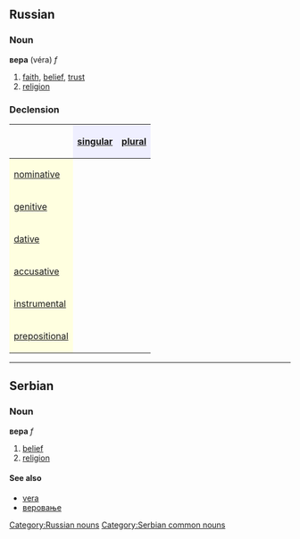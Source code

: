 ==Russian==
[[Category:Russian nouns]]
===Noun===
'''вера''' (véra) ''f''

#[[faith]], [[belief]], [[trust]]
#[[religion]]

===Declension===
{| border="1" cellpadding="4" cellspacing="0"
!
! style="background-color: #EFEFFF" align="center"|[[singular]]
! style="background-color: #EFEFFF" align="center"|[[plural]]
|-
! style="background-color: #FFFFE0" align="left"|[[nominative case|nominative]]
| align="center"|{{RUchar|ве́ра}}
| align="center"|{{RUchar|ве́ры}}
|-
! style="background-color: #FFFFE0" align="left"|[[genitive case|genitive]]
| align="center"|{{RUchar|ве́ры}}
| align="center"|{{RUchar|вер}}
|-
! style="background-color: #FFFFE0" align="left"|[[dative case|dative]]
| align="center"|{{RUchar|ве́ре}}
| align="center"|{{RUchar|ве́рам}}
|-
! style="background-color: #FFFFE0" align="left"|[[accusative case|accusative]]
| align="center"|{{RUchar|ве́ру}}
| align="center"|{{RUchar|ве́ры}}
|-
! style="background-color: #FFFFE0" align="left"|[[instrumental case|instrumental]]
| align="center"|{{RUchar|ве́рой, ве́рою}}
| align="center"|{{RUchar|ве́рами}}
|-
! style="background-color: #FFFFE0" align="left"|[[prepositional case|prepositional]]
| align="center"|{{RUchar|о ве́ре}}
| align="center"|{{RUchar|о ве́рах}}
|}


----
==Serbian==
===Noun===
'''вера''' ''f''
#[[belief]]
#[[religion]]
====See also====
*[[vera]]
*[[веровање]]
[[Category:Serbian common nouns]]